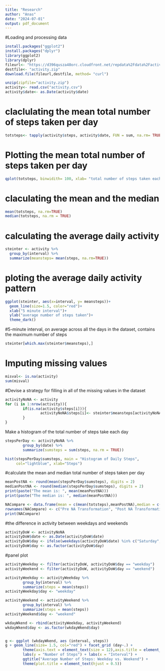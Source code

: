 ```yaml
---
title: "Research"
author: "Anas"
date: "2024-07-01"
output: pdf_document
---
```


#Loading and processing data
```r
install.packages("ggplot2")
install.packages("dplyr")
library(ggplot2)
library(dplyr)
fileurl<- "https://d396qusza40orc.cloudfront.net/repdata%2Fdata%2Factivity.zip"
destfile<- "activity.zip"
download.file(fileurl,destfile, method= "curl")

unzip(zipfile="activity.zip")
activity<- read.csv("activity.csv")
activity$date<- as.Date(activity$date)
```

# claclulating the mean total number of steps taken per day
```r
totsteps<- tapply(activity$steps, activity$date, FUN = sum, na.rm= TRUE)
```

# Plotting the mean total number of steps taken per day
```r
qplot(totsteps, binwidith= 100, xlab= "total number of steps taken each day", ylab= "Frequency")
```

# claculating the mean and the median
```r
mean(totsteps, na.rm=TRUE)
median(totsteps, na.rm = TRUE)
```

# calculating the average daily activity
```r
steinter <- activity %>%
  group_by(interval) %>% 
  summarize(meansteps= mean(steps, na.rm=TRUE))
```

# ploting the average daily activity pattern
```r
ggplot(steinter, aes(x=interval, y= meansteps))+
  geom_line(size=1.5, color="red")+
  xlab("5 minute interval")+
  ylab("average number of steps taken")+
  theme_dark()
```
#5-minute interval, on average across all the days in the dataset, contains the maximum number of steps
```r
steinter[which.max(steinter$meansteps),]
```
# Imputing missing values
```r
misval<- is.na(activity)
sum(misval)
```

#Devise a strategy for filling in all of the missing values in the dataset
```r
activityNoNA <- activity  
for (i in 1:nrow(activity)){
        if(is.na(activity$steps[i])){
                activityNoNA$steps[i]<- steinter$meansteps[activityNoNA$interval[i] == steinter$interval]
        }
}

```
Make a histogram of the total number of steps take each day
```r
stepsPerDay <- activityNoNA %>%
        group_by(date) %>%
        summarize(sumsteps = sum(steps, na.rm = TRUE)) 

hist(stepsPerDay$sumsteps, main = "Histogram of Daily Steps", 
     col="lightblue", xlab="Steps")
```
#calculate the mean and median total number of steps taken per day
```r
meanPostNA <- round(mean(stepsPerDay$sumsteps), digits = 2)
medianPostNA <- round(median(stepsPerDay$sumsteps), digits = 2)
print(paste("The mean is: ", mean(meanPostNA)))
print(paste("The median is: ", median(meanPostNA)))
```

```r
NACompare <- data.frame(mean = c(mean(totsteps),meanPostNA),median = c(median(totsteps),medianPostNA))
rownames(NACompare) <- c("Pre NA Transformation", "Post NA Transformation")
print(NACompare)
```

#the difference in activity between weekdays and weekends
```r
activityDoW <- activityNoNA
activityDoW$date <- as.Date(activityDoW$date)
activityDoW$day <- ifelse(weekdays(activityDoW$date) %in% c("Saturday", "Sunday"), "weekend", "weekday")
activityDoW$day <- as.factor(activityDoW$day)
```

#panel plot
```r
activityWeekday <- filter(activityDoW, activityDoW$day == "weekday")
activityWeekend <- filter(activityDoW, activityDoW$day == "weekend")

activityWeekday <- activityWeekday %>%
        group_by(interval) %>%
        summarize(steps = mean(steps)) 
activityWeekday$day <- "weekday"

activityWeekend <- activityWeekend %>%
        group_by(interval) %>%
        summarize(steps = mean(steps)) 
activityWeekend$day <- "weekend"

wkdayWkend <- rbind(activityWeekday, activityWeekend)
wkdayWkend$day <- as.factor(wkdayWkend$day)


g <- ggplot (wkdayWkend, aes (interval, steps))
g + geom_line(size= 1.5, col="red") + facet_grid (day~.) + 
        theme(axis.text = element_text(size = 12),axis.title = element_text(size = 14)) + 
        labs(y = "Number of Steps") + labs(x = "Interval") + 
        ggtitle("Average Number of Steps: Weekday vs. Weekend") + 
        theme(plot.title = element_text(hjust = 0.5))
```
